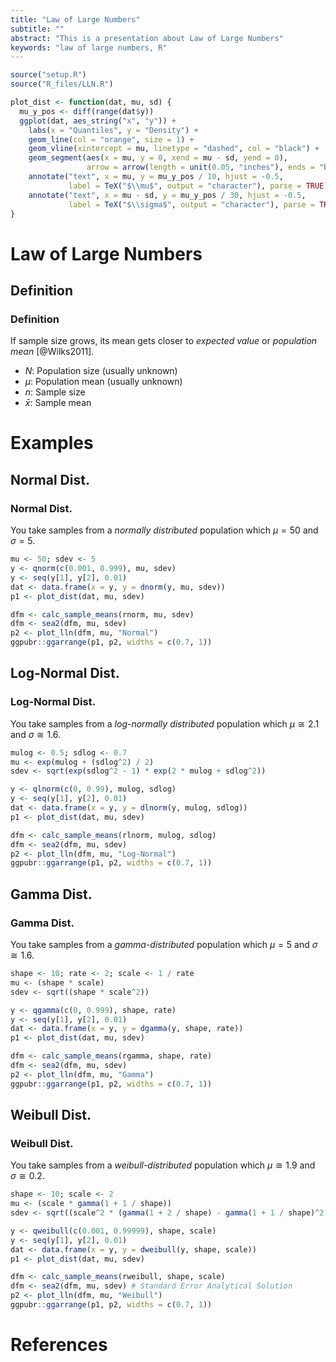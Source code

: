 ```yaml
---
title: "Law of Large Numbers"
subtitle: ""
abstract: "This is a presentation about Law of Large Numbers"
keywords: "law of large numbers, R"
---
```


```r
source("setup.R")
source("R_files/LLN.R")

plot_dist <- function(dat, mu, sd) {
  mu_y_pos <- diff(range(dat$y))
  ggplot(dat, aes_string("x", "y")) +
    labs(x = "Quantiles", y = "Density") +
    geom_line(col = "orange", size = 1) +
    geom_vline(xintercept = mu, linetype = "dashed", col = "black") +
    geom_segment(aes(x = mu, y = 0, xend = mu - sd, yend = 0),
                 arrow = arrow(length = unit(0.05, "inches"), ends = "both")) +
    annotate("text", x = mu, y = mu_y_pos / 10, hjust = -0.5,
             label = TeX("$\\mu$", output = "character"), parse = TRUE) +
    annotate("text", x = mu - sd, y = mu_y_pos / 30, hjust = -0.5,
             label = TeX("$\\sigma$", output = "character"), parse = TRUE)
}
```

# Law of Large Numbers
## Definition
### Definition {.fragile}
<!-- .allowframebreaks -->

If sample size grows, its mean gets closer to _expected value_ or _population mean_ [@Wilks2011].

- $N$: Population size (usually unknown)
- $\mu$: Population mean (usually unknown)
- $n$: Sample size
- $\bar{x}$: Sample mean

\rulee

\begin{center}
if $n \rightarrow N$, then $\bar{x} \rightarrow \mu$
\end{center}

# Examples
## Normal Dist.
### Normal Dist. {.fragile}

You take samples from a _normally distributed_ population which $\mu = 50$ and $\sigma = 5$.

```r
mu <- 50; sdev <- 5
y <- qnorm(c(0.001, 0.999), mu, sdev)
y <- seq(y[1], y[2], 0.01)
dat <- data.frame(x = y, y = dnorm(y, mu, sdev))
p1 <- plot_dist(dat, mu, sdev)

dfm <- calc_sample_means(rnorm, mu, sdev)
dfm <- sea2(dfm, mu, sdev)
p2 <- plot_lln(dfm, mu, "Normal")
ggpubr::ggarrange(p1, p2, widths = c(0.7, 1))
```

## Log-Normal Dist.
### Log-Normal Dist. {.fragile}

You take samples from a _log-normally distributed_ population which $\mu \cong 2.1$ and $\sigma \cong 1.6$.

```r
mulog <- 0.5; sdlog <- 0.7
mu <- exp(mulog + (sdlog^2) / 2)
sdev <- sqrt(exp(sdlog^2 - 1) * exp(2 * mulog + sdlog^2))

y <- qlnorm(c(0, 0.99), mulog, sdlog)
y <- seq(y[1], y[2], 0.01)
dat <- data.frame(x = y, y = dlnorm(y, mulog, sdlog))
p1 <- plot_dist(dat, mu, sdev)

dfm <- calc_sample_means(rlnorm, mulog, sdlog)
dfm <- sea2(dfm, mu, sdev)
p2 <- plot_lln(dfm, mu, "Log-Normal")
ggpubr::ggarrange(p1, p2, widths = c(0.7, 1))
```

## Gamma Dist.
### Gamma Dist. {.fragile}

You take samples from a _gamma-distributed_ population which $\mu = 5$ and $\sigma \cong 1.6$.

```r
shape <- 10; rate <- 2; scale <- 1 / rate
mu <- (shape * scale)
sdev <- sqrt((shape * scale^2))

y <- qgamma(c(0, 0.999), shape, rate)
y <- seq(y[1], y[2], 0.01)
dat <- data.frame(x = y, y = dgamma(y, shape, rate))
p1 <- plot_dist(dat, mu, sdev)

dfm <- calc_sample_means(rgamma, shape, rate)
dfm <- sea2(dfm, mu, sdev)
p2 <- plot_lln(dfm, mu, "Gamma")
ggpubr::ggarrange(p1, p2, widths = c(0.7, 1))
```

## Weibull Dist.
### Weibull Dist. {.fragile}

You take samples from a _weibull-distributed_ population which $\mu \cong 1.9$ and $\sigma \cong 0.2$.

```r
shape <- 10; scale <- 2
mu <- (scale * gamma(1 + 1 / shape))
sdev <- sqrt((scale^2 * (gamma(1 + 2 / shape) - gamma(1 + 1 / shape)^2)))

y <- qweibull(c(0.001, 0.99999), shape, scale)
y <- seq(y[1], y[2], 0.01)
dat <- data.frame(x = y, y = dweibull(y, shape, scale))
p1 <- plot_dist(dat, mu, sdev)

dfm <- calc_sample_means(rweibull, shape, scale)
dfm <- sea2(dfm, mu, sdev) # Standard Error Analytical Solution
p2 <- plot_lln(dfm, mu, "Weibull")
ggpubr::ggarrange(p1, p2, widths = c(0.7, 1))
```

# References
